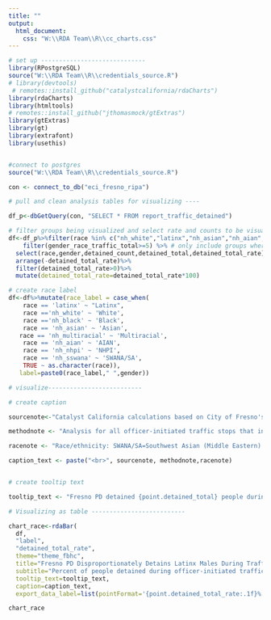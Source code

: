 ```yaml
---
title: ""
output:
  html_document:
    css: "W:\\RDA Team\\R\\cc_charts.css"
---
```

<!-- link to Google Font -->
<link href="https://fonts.googleapis.com/css2?family=Inter:wght@100;200;300;400;500;600;700;800;900&display=swap" rel="stylesheet">

```r

# set up -----------------------------
library(RPostgreSQL)
source("W:\\RDA Team\\R\\credentials_source.R")
# library(devtools)
 # remotes::install_github("catalystcalifornia/rdaCharts")
library(rdaCharts)
library(htmltools) 
# remotes::install_github("jthomasmock/gtExtras")
library(gtExtras)
library(gt)
library(extrafont)
library(usethis)


#connect to postgres
source("W:\\RDA Team\\R\\credentials_source.R")

con <- connect_to_db("eci_fresno_ripa")

# pull and clean analysis tables for visualizing ----

df_p<-dbGetQuery(con, "SELECT * FROM report_traffic_detained")

# filter groups being visualized and select rate and counts to be visualized
df<-df_p%>%filter(race %in% c("nh_white","latinx","nh_asian","nh_aian","nh_nhpi","nh_multiracial","nh_black","nh_sswana"))%>%
    filter(gender_race_traffic_total>=5) %>% # only include groups where at least 5 people were stopped in traffic stops
  select(race,gender,detained_count,detained_total,detained_total_rate)%>%
  arrange(-detained_total_rate)%>%
  filter(detained_total_rate>0)%>%
  mutate(detained_total_rate=detained_total_rate*100)

# create race label
df<-df%>%mutate(race_label = case_when(
    race == 'latinx' ~ "Latinx", 
    race =='nh_white' ~ 'White',
    race =='nh_black' ~ 'Black',
    race == 'nh_asian' ~ 'Asian',
   race == 'nh_multiracial' ~ 'Multiracial',
    race == 'nh_aian' ~ 'AIAN',
    race == 'nh_nhpi' ~ 'NHPI',
    race == 'nh_sswana' ~ 'SWANA/SA', 
    TRUE ~ as.character(race)),
   label=paste0(race_label," ",gender))

# visualize--------------------------

# create caption 

sourcenote<-"Catalyst California calculations based on City of Fresno's Police Stop Data (2022), catalystcalifornia.org, 2024. "

methodnote <- "Analysis for all officer-initiated traffic stops that included an officer detaining a person in 2022. Genders are based identification by officers. According to the data source, officers did not report detaining people perceived as transgender or gender nonconforming. Officers did not report detaining people perceived as American Indian/Alaska Native or Native Hawaiian/Pacific Islander alone."

racenote <- "Race/ethnicity: SWANA/SA=Southwest Asian (Middle Eastern) or North African, or South Asian."

caption_text <- paste("<br>", sourcenote, methodnote,racenote)


# create tooltip text

tooltip_text <- "Fresno PD detained {point.detained_total} people during officer-initiated traffic stops. <b>{point.detained_total_rate:.1f}%</b> of these people were perceived as <b>{point.label}s</b> by officers."

# Visualizing as table --------------------------

chart_race<-rdaBar(
  df,
  "label",
  "detained_total_rate",
  theme="theme_fbhc",
  title="Fresno PD Disproportionately Detains Latinx Males During Traffic Stops",
  subtitle="Percent of people detained during officer-initiated traffic stops by perceived race and gender",
  tooltip_text=tooltip_text,
  caption=caption_text,
  export_data_label=list(pointFormat='{point.detained_total_rate:.1f}%'))

```

```r

chart_race

```
<script>
  widg = document.getElementsByClassName('html-widget'); //find widgets
  for (let i = 0; i < widg.length; i++) { //loop through
    document.getElementsByClassName('highchart')[i].style.width = '100%'; //adjust width
    document.getElementsByClassName('highchart')[i].style.height = '100%'; //adjust height
  }
</script>